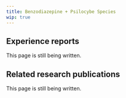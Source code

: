 ---
title: Benzodiazepine + Psilocybe Species
wip: true
---

## Experience reports

This page is still being written.

## Related research publications

This page is still being written.

